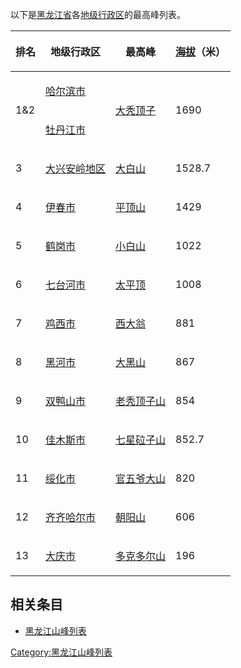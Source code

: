 {{Notability Unreferenced|time=2021-04-22T21:14:55+00:00}}
以下是[[黑龙江省|黑龙江省]]各[[地级行政区|地级行政区]]的最高峰列表。
{| class="wikitable sortable"
|-
! 排名
! 地级行政区
! 最高峰
! [[海拔|海拔]]（米）
|-
| valign=center rowspan=2 | 1&2
| [[哈尔滨市|哈尔滨市]]
| valign=center rowspan=2 | [[大秃顶子|大秃顶子]]
| valign=center rowspan=2 | 1690
|-
| [[牡丹江市|牡丹江市]]
|-
| 3 || [[大兴安岭地区|大兴安岭地区]] || [[大白山|大白山]] || 1528.7
|-
| 4 || [[伊春市|伊春市]] || [[平顶山_(伊春)|平顶山]] || 1429
|-
| 5 || [[鹤岗市|鹤岗市]] || [[小白山|小白山]] || 1022
|-
| 6 || [[七台河市|七台河市]] || [[太平顶|太平顶]] || 1008
|-
| 7 || [[鸡西市|鸡西市]] || [[西大翁|西大翁]] || 881
|-
| 8 || [[黑河市|黑河市]] || [[大黑山|大黑山]] || 867
|-
| 9 || [[双鸭山市|双鸭山市]] || [[老秃顶子山|老秃顶子山]] || 854
|-
| 10 || [[佳木斯市|佳木斯市]] || [[七星砬子山|七星砬子山]] || 852.7
|-
| 11 || [[绥化市|绥化市]] || [[官五爷大山|官五爷大山]] || 820
|-
| 12 || [[齐齐哈尔市|齐齐哈尔市]] || [[朝阳山|朝阳山]] || 606
|-
| 13 || [[大庆市|大庆市]] || [[多克多尔山|多克多尔山]] || 196
|}

== 相关条目 ==
* [[黑龙江山峰列表|黑龙江山峰列表]]

[[Category:黑龙江山峰列表|Category:黑龙江山峰列表]]